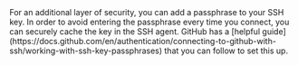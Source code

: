 <Accordion title="Working with SSH key passphrases">
  For an additional layer of security, you can add a passphrase to your SSH key. In order to avoid entering the
  passphrase every time you connect, you can securely cache the key in the SSH agent. GitHub has a [helpful
  guide](https://docs.github.com/en/authentication/connecting-to-github-with-ssh/working-with-ssh-key-passphrases) that
  you can follow to set this up.
</Accordion>

